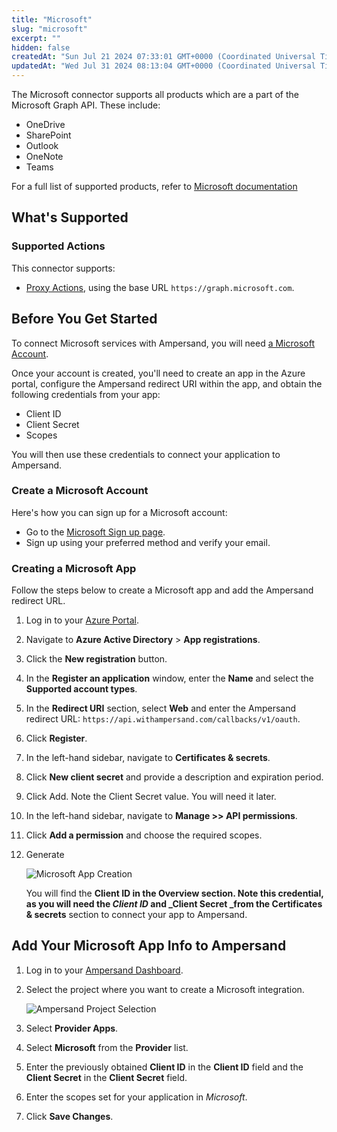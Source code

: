 ```yaml
---
title: "Microsoft"
slug: "microsoft"
excerpt: ""
hidden: false
createdAt: "Sun Jul 21 2024 07:33:01 GMT+0000 (Coordinated Universal Time)"
updatedAt: "Wed Jul 31 2024 08:13:04 GMT+0000 (Coordinated Universal Time)"
---
```

The Microsoft connector supports all products which are a part of the Microsoft Graph API. These include:

- OneDrive
- SharePoint
- Outlook
- OneNote
- Teams

For a full list of supported products, refer to [Microsoft documentation](https://learn.microsoft.com/en-us/graph/overview-major-services) 

## What's Supported

### Supported Actions

This connector supports:
- [Proxy Actions](/define-integrations/proxy-actions), using the base URL `https://graph.microsoft.com`.

## Before You Get Started

To connect Microsoft services with Ampersand, you will need [a Microsoft Account](https://aka.ms/AppRegistrations/?referrer=https%3A%2F%2Fdev.onedrive.com).

Once your account is created, you'll need to create an app in the Azure portal, configure the Ampersand redirect URI within the app, and obtain the following credentials from your app:

- Client ID
- Client Secret
- Scopes

You will then use these credentials to connect your application to Ampersand.

### Create a Microsoft Account

Here's how you can sign up for a Microsoft account:

- Go to the [Microsoft Sign up page](https://signup.live.com/signup?sru=https%3a%2f%2flogin.live.com%2foauth20_authorize.srf%3flc%3d1033%26client_id%3d51483342-085c-4d86-bf88-cf50c7252078%26cobrandid%3ded5d1924-9524-4e70-8f68-5ee5e35afbef%26mkt%3dEN-US%26opid%3dE962B0DAAE1D7D3B%26opidt%3d1721584016%26uaid%3d20aa40834b4b4f60a5f6d0caefa69aab%26contextid%3d8123EC532BFC171F%26opignore%3d1&mkt=EN-US&uiflavor=web&lw=1&fl=easi2&cobrandid=ed5d1924-9524-4e70-8f68-5ee5e35afbef&client_id=51483342-085c-4d86-bf88-cf50c7252078&uaid=20aa40834b4b4f60a5f6d0caefa69aab&suc=c44b4083-3bb0-49c1-b47d-974e53cbdf3c&lic=1).
- Sign up using your preferred method and verify your email.

### Creating a Microsoft App

Follow the steps below to create a Microsoft app and add the Ampersand redirect URL.

1. Log in to your [Azure Portal](https://portal.azure.com/).

2. Navigate to **Azure Active Directory** > **App registrations**.

3. Click the **New registration** button.

4. In the **Register an application** window, enter the **Name** and select the **Supported account types**.

5. In the **Redirect URI** section, select **Web** and enter the Ampersand redirect URL: `https://api.withampersand.com/callbacks/v1/oauth`.

6. Click **Register**.

7. In the left-hand sidebar, navigate to **Certificates & secrets**.

8. Click **New client secret** and provide a description and expiration period. 

9. Click Add. Note the Client Secret value. You will need it later.

10. In the left-hand sidebar, navigate to **Manage >> API permissions**.

11. Click **Add a permission** and choose the required scopes.

12. Generate

    ![Microsoft App Creation](/images/provider-guides/e0b0327-Microsoft1.gif)

    You will find the **Client ID **in the **Overview** section. Note this credential, as you will need the _Client ID_ and \_Client Secret \_from the** Certificates & secrets** section to connect your app to Ampersand.

## Add Your Microsoft App Info to Ampersand

1. Log in to your [Ampersand Dashboard](https://dashboard.withampersand.com).

2. Select the project where you want to create a Microsoft integration.

   ![Ampersand Project Selection](/images/provider-guides/31a6a12-Ampersand.png)

3. Select **Provider Apps**.

4. Select **Microsoft** from the **Provider** list.

5. Enter the previously obtained **Client ID** in the **Client ID** field and the **Client Secret** in the **Client Secret** field.

6. Enter the scopes set for your application in _Microsoft_.

   

7. Click **Save Changes**.
